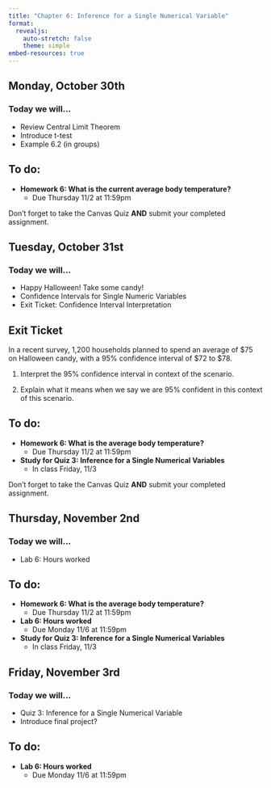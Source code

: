 ```yaml
---
title: "Chapter 6: Inference for a Single Numerical Variable"
format: 
  revealjs:
    auto-stretch: false
    theme: simple
embed-resources: true
---
```


## Monday, October 30th
### Today we will...

+ Review Central Limit Theorem
+ Introduce t-test
+ Example 6.2 (in groups)

## To do:
  
+ **Homework 6: What is the current average body temperature?**
  + Due Thursday 11/2 at 11:59pm

::: callout-warning
Don't forget to take the Canvas Quiz **AND** submit your completed assignment.
:::

## Tuesday, October 31st
### Today we will...

+ Happy Halloween! Take some candy!
+ Confidence Intervals for Single Numeric Variables
+ Exit Ticket: Confidence Interval Interpretation

##

::: callout-note
## Exit Ticket
In a recent survey, 1,200 households planned to spend an average of \$75 on Halloween candy, with a 95% confidence interval of \$72 to \$78. 

1. Interpret the 95\% confidence interval in context of the scenario.

2. Explain what it means when we say we are 95\% confident in this context of this scenario.
:::
  

## To do:

+ **Homework 6: What is the average body temperature?**
  + Due Thursday 11/2 at 11:59pm
  
+ **Study for Quiz 3: Inference for a Single Numerical Variables**
  + In class Friday, 11/3

::: callout-warning
Don't forget to take the Canvas Quiz **AND** submit your completed assignment.
:::

## Thursday, November 2nd
### Today we will...

+ Lab 6: Hours worked

## To do:
  
+ **Homework 6: What is the average body temperature?**
  + Due Thursday 11/2 at 11:59pm
  
+ **Lab 6: Hours worked**
  + Due Monday 11/6 at 11:59pm
  
+ **Study for Quiz 3: Inference for a Single Numerical Variables**
  + In class Friday, 11/3
  
## Friday, November 3rd
### Today we will...

+ Quiz 3: Inference for a Single Numerical Variable
+ Introduce final project?

## To do:
  
+ **Lab 6: Hours worked**
  + Due Monday 11/6 at 11:59pm
  
